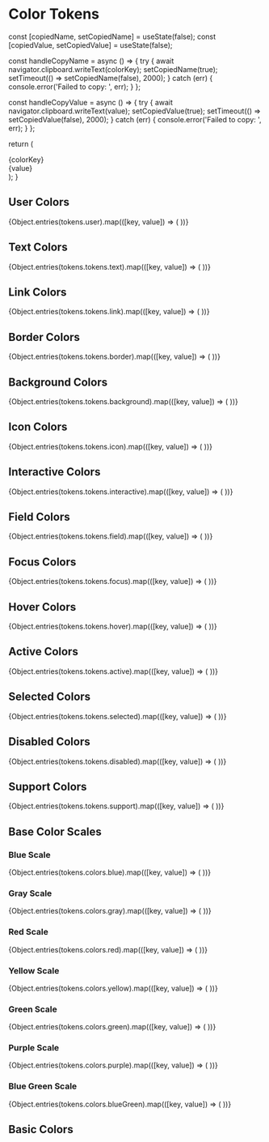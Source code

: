 
<Meta title="Tokens/Color" />

# Color Tokens

  const [copiedName, setCopiedName] = useState(false);
  const [copiedValue, setCopiedValue] = useState(false);

const handleCopyName = async () => {
try {
await navigator.clipboard.writeText(colorKey);
setCopiedName(true);
setTimeout(() => setCopiedName(false), 2000);
} catch (err) {
console.error('Failed to copy: ', err);
}
};

const handleCopyValue = async () => {
try {
await navigator.clipboard.writeText(value);
setCopiedValue(true);
setTimeout(() => setCopiedValue(false), 2000);
} catch (err) {
console.error('Failed to copy: ', err);
}
};

return (

<div className="flex flex-col items-left gap-2 flex-shrink-0">
  <div className="w-full" style={{ backgroundColor: value, height: 170 }} />
  <div className="flex flex-col gap-1 text-xs text-left pr-1" style={{ minWidth: 170 }}>
    <div className="flex items-center">
      <div className="typography-label11bold">{colorKey}</div>
      <IconButton
        onClick={handleCopyName}
        size="small"
        title="カラー名をコピー"
        icon={copiedName ? 'check' : 'copy'}
        variant="text"
      />
    </div>
    <div className="flex items-center">
      <div className="typography-label11regular text-gray-500">{value}</div>
      <IconButton
        onClick={handleCopyValue}
        size="small"
        title="カラー値をコピー"
        icon={copiedValue ? 'check' : 'copy'}
        variant="text"
      />
    </div>
  </div>
</div>
); }

## User Colors

<div style={{ overflowX: 'auto', width: '100%', minHeight: 260 }}>
  <div className="flex gap-1">
    {Object.entries(tokens.user).map(([key, value]) => (
      <ColorItem key={key} colorKey={key} value={value} />
    ))}
  </div>
</div>

## Text Colors

<div style={{ overflowX: 'auto', width: '100%', minHeight: 260 }}>
  <div className="flex gap-1">
    {Object.entries(tokens.tokens.text).map(([key, value]) => (
      <ColorItem key={key} colorKey={key} value={value} />
    ))}
  </div>
</div>

## Link Colors

<div style={{ overflowX: 'auto', width: '100%', minHeight: 260 }}>
  <div className="flex gap-1">
    {Object.entries(tokens.tokens.link).map(([key, value]) => (
      <ColorItem key={key} colorKey={key} value={value} />
    ))}
  </div>
</div>

## Border Colors

<div style={{ overflowX: 'auto', width: '100%', minHeight: 260 }}>
  <div className="flex gap-1">
    {Object.entries(tokens.tokens.border).map(([key, value]) => (
      <ColorItem key={key} colorKey={key} value={value} />
    ))}
  </div>
</div>

## Background Colors

<div style={{ overflowX: 'auto', width: '100%', minHeight: 260 }}>
  <div className="flex gap-1">
    {Object.entries(tokens.tokens.background).map(([key, value]) => (
      <ColorItem key={key} colorKey={key} value={value} />
    ))}
  </div>
</div>

## Icon Colors

<div style={{ overflowX: 'auto', width: '100%', minHeight: 260 }}>
  <div className="flex gap-1">
    {Object.entries(tokens.tokens.icon).map(([key, value]) => (
      <ColorItem key={key} colorKey={key} value={value} />
    ))}
  </div>
</div>

## Interactive Colors

<div style={{ overflowX: 'auto', width: '100%', minHeight: 260 }}>
  <div className="flex gap-1">
    {Object.entries(tokens.tokens.interactive).map(([key, value]) => (
      <ColorItem key={key} colorKey={key} value={value} />
    ))}
  </div>
</div>

## Field Colors

<div style={{ overflowX: 'auto', width: '100%', minHeight: 260 }}>
  <div className="flex gap-1">
    {Object.entries(tokens.tokens.field).map(([key, value]) => (
      <ColorItem key={key} colorKey={key} value={value} />
    ))}
  </div>
</div>

## Focus Colors

<div style={{ overflowX: 'auto', width: '100%', minHeight: 260 }}>
  <div className="flex gap-1">
    {Object.entries(tokens.tokens.focus).map(([key, value]) => (
      <ColorItem key={key} colorKey={key} value={value} />
    ))}
  </div>
</div>

## Hover Colors

<div style={{ overflowX: 'auto', width: '100%', minHeight: 260 }}>
  <div className="flex gap-1">
    {Object.entries(tokens.tokens.hover).map(([key, value]) => (
      <ColorItem key={key} colorKey={key} value={value} />
    ))}
  </div>
</div>

## Active Colors

<div style={{ overflowX: 'auto', width: '100%', minHeight: 260 }}>
  <div className="flex gap-1">
    {Object.entries(tokens.tokens.active).map(([key, value]) => (
      <ColorItem key={key} colorKey={key} value={value} />
    ))}
  </div>
</div>

## Selected Colors

<div style={{ overflowX: 'auto', width: '100%', minHeight: 260 }}>
  <div className="flex gap-1">
    {Object.entries(tokens.tokens.selected).map(([key, value]) => (
      <ColorItem key={key} colorKey={key} value={value} />
    ))}
  </div>
</div>

## Disabled Colors

<div style={{ overflowX: 'auto', width: '100%', minHeight: 260 }}>
  <div className="flex gap-1">
    {Object.entries(tokens.tokens.disabled).map(([key, value]) => (
      <ColorItem key={key} colorKey={key} value={value} />
    ))}
  </div>
</div>

## Support Colors

<div style={{ overflowX: 'auto', width: '100%', minHeight: 260 }}>
  <div className="flex gap-1">
    {Object.entries(tokens.tokens.support).map(([key, value]) => (
      <ColorItem key={key} colorKey={key} value={value} />
    ))}
  </div>
</div>

## Base Color Scales

### Blue Scale

<div style={{ overflowX: 'auto', width: '100%', minHeight: 260 }}>
  <div className="flex gap-1">
    {Object.entries(tokens.colors.blue).map(([key, value]) => (
      <ColorItem key={key} colorKey={key} value={value} />
    ))}
  </div>
</div>

### Gray Scale

<div style={{ overflowX: 'auto', width: '100%', minHeight: 260 }}>
  <div className="flex gap-1">
    {Object.entries(tokens.colors.gray).map(([key, value]) => (
      <ColorItem key={key} colorKey={key} value={value} />
    ))}
  </div>
</div>

### Red Scale

<div style={{ overflowX: 'auto', width: '100%', minHeight: 260 }}>
  <div className="flex gap-1">
    {Object.entries(tokens.colors.red).map(([key, value]) => (
      <ColorItem key={key} colorKey={key} value={value} />
    ))}
  </div>
</div>

### Yellow Scale

<div style={{ overflowX: 'auto', width: '100%', minHeight: 260 }}>
  <div className="flex gap-1">
    {Object.entries(tokens.colors.yellow).map(([key, value]) => (
      <ColorItem key={key} colorKey={key} value={value} />
    ))}
  </div>
</div>

### Green Scale

<div style={{ overflowX: 'auto', width: '100%', minHeight: 260 }}>
  <div className="flex gap-1">
    {Object.entries(tokens.colors.green).map(([key, value]) => (
      <ColorItem key={key} colorKey={key} value={value} />
    ))}
  </div>
</div>

### Purple Scale

<div style={{ overflowX: 'auto', width: '100%', minHeight: 260 }}>
  <div className="flex gap-1">
    {Object.entries(tokens.colors.purple).map(([key, value]) => (
      <ColorItem key={key} colorKey={key} value={value} />
    ))}
  </div>
</div>

### Blue Green Scale

<div style={{ overflowX: 'auto', width: '100%', minHeight: 260 }}>
  <div className="flex gap-1">
    {Object.entries(tokens.colors.blueGreen).map(([key, value]) => (
      <ColorItem key={key} colorKey={key} value={value} />
    ))}
  </div>
</div>

## Basic Colors

<div style={{ overflowX: 'auto', width: '100%', minHeight: 260 }}>
  <div className="flex gap-1">
    <ColorItem colorKey="black" value={tokens.colors.black} />
    <ColorItem colorKey="white" value={tokens.colors.white} />
  </div>
</div>
